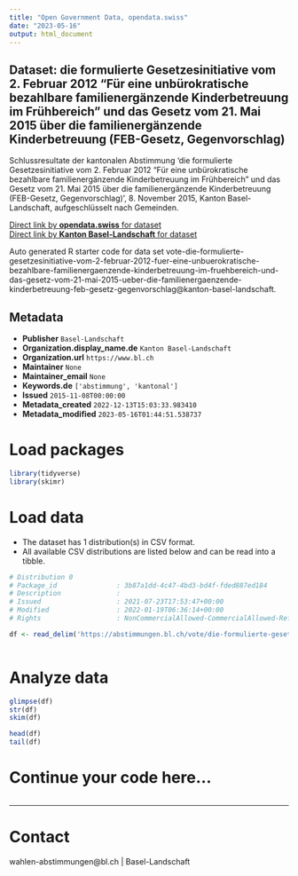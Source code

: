 ```yaml
---
title: "Open Government Data, opendata.swiss"
date: "2023-05-16"
output: html_document
---
```


## Dataset: die formulierte Gesetzesinitiative vom 2. Februar 2012 “Für eine unbürokratische bezahlbare familienergänzende Kinderbetreuung im Frühbereich” und das Gesetz vom 21. Mai 2015 über die familienergänzende Kinderbetreuung (FEB-Gesetz, Gegenvorschlag)

Schlussresultate der kantonalen Abstimmung 'die formulierte Gesetzesinitiative vom 2. Februar 2012 “Für eine unbürokratische bezahlbare familienergänzende Kinderbetreuung im Frühbereich” und das Gesetz vom 21. Mai 2015 über die familienergänzende Kinderbetreuung (FEB-Gesetz, Gegenvorschlag)', 8. November 2015, Kanton Basel-Landschaft, aufgeschlüsselt nach Gemeinden.

[Direct link by **opendata.swiss** for dataset](https://opendata.swiss/de/dataset/die-formulierte-gesetzesinitiative-vom-2-februar-2012-fur-eine-unburokratische-bezahlbare-famil)<br>
[Direct link by **Kanton Basel-Landschaft** for dataset](https://abstimmungen.bl.ch/vote/die-formulierte-gesetzesinitiative-vom-2-februar-2012-fuer-eine-unbuerokratische-bezahlbare-familienergaenzende-kinderbetreuung-im-fruehbereich-und-das-gesetz-vom-21-mai-2015-ueber-die-familienergaenzende-kinderbetreuung-feb-gesetz-gegenvorschlag/data)

Auto generated R starter code for data set vote-die-formulierte-gesetzesinitiative-vom-2-februar-2012-fuer-eine-unbuerokratische-bezahlbare-familienergaenzende-kinderbetreuung-im-fruehbereich-und-das-gesetz-vom-21-mai-2015-ueber-die-familienergaenzende-kinderbetreuung-feb-gesetz-gegenvorschlag@kanton-basel-landschaft.

## Metadata

- **Publisher** `Basel-Landschaft`
- **Organization.display_name.de** `Kanton Basel-Landschaft`
- **Organization.url** `https://www.bl.ch`
- **Maintainer** `None`
- **Maintainer_email** `None`
- **Keywords.de** `['abstimmung', 'kantonal']`
- **Issued** `2015-11-08T00:00:00`
- **Metadata_created** `2022-12-13T15:03:33.983410`
- **Metadata_modified** `2023-05-16T01:44:51.538737`


# Load packages

```r

library(tidyverse)
library(skimr)

```

# Load data

-   The dataset has 1 distribution(s) in CSV format.
-   All available CSV distributions are listed below and can be read into a tibble.

```r

# Distribution 0
# Package_id               : 3b87a1dd-4c47-4bd3-bd4f-fded887ed184
# Description              : 
# Issued                   : 2021-07-23T17:53:47+00:00
# Modified                 : 2022-01-19T06:36:14+00:00
# Rights                   : NonCommercialAllowed-CommercialAllowed-ReferenceRequired

df <- read_delim('https://abstimmungen.bl.ch/vote/die-formulierte-gesetzesinitiative-vom-2-februar-2012-fuer-eine-unbuerokratische-bezahlbare-familienergaenzende-kinderbetreuung-im-fruehbereich-und-das-gesetz-vom-21-mai-2015-ueber-die-familienergaenzende-kinderbetreuung-feb-gesetz-gegenvorschlag/data-csv')



```

# Analyze data

```r

glimpse(df)
str(df)
skim(df)

head(df)
tail(df)

```

# Continue your code here...

```r

```

------------------------------------------------------------------------

# Contact

wahlen-abstimmungen@bl.ch | Basel-Landschaft
